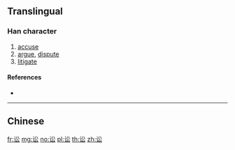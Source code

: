 {{character info/new}}
{{also|訟}}
==Translingual==

===Han character===
{{Han char|rn=149|rad=讠|as=04|sn=6|four=|canj=IVCI}}

# [[accuse]]
# [[argue]], [[dispute]]
# [[litigate]]

====References====
* {{Han ref|kx=1188.181|hdz=63949.040|uh=8BBC|ud=35772}}

----

==Chinese==
{{zh-see|訟}}

[[fr:讼]]
[[mg:讼]]
[[no:讼]]
[[pl:讼]]
[[th:讼]]
[[zh:讼]]